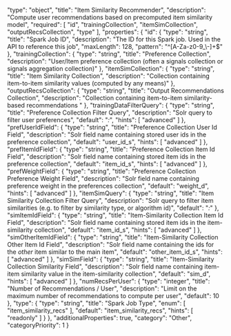   "type": "object",
  "title": "Item Similarity Recommender",
  "description": "Compute user recommendations based on precomputed item similarity model",
  "required": [
    "id",
    "trainingCollection",
    "itemSimCollection",
    "outputRecsCollection",
    "type"
  ],
  "properties": {
    "id": {
      "type": "string",
      "title": "Spark Job ID",
      "description": "The ID for this Spark job. Used in the API to reference this job",
      "maxLength": 128,
      "pattern": "^[A-Za-z0-9_\\-]+$"
    },
    "trainingCollection": {
      "type": "string",
      "title": "Preference Collection",
      "description": "User/Item preference collection (often a signals collection or signals aggregation collection)"
    },
    "itemSimCollection": {
      "type": "string",
      "title": "Item Similarity Collection",
      "description": "Collection containing item-to-item similarity values (computed by any means)"
    },
    "outputRecsCollection": {
      "type": "string",
      "title": "Output Recommendations Collection",
      "description": "Collection containing item-to-item similarity-based recommendations "
    },
    "trainingDataFilterQuery": {
      "type": "string",
      "title": "Preference Collection Filter Query",
      "description": "Solr query to filter user preferences",
      "default": "*:*",
      "hints": [
        "advanced"
      ]
    },
    "prefUserIdField": {
      "type": "string",
      "title": "Preference Collection User Id Field",
      "description": "Solr field name containing stored user ids in the preference collection",
      "default": "user_id_s",
      "hints": [
        "advanced"
      ]
    },
    "prefItemIdField": {
      "type": "string",
      "title": "Preference Collection Item Id Field",
      "description": "Solr field name containing stored item ids in the preference collection",
      "default": "item_id_s",
      "hints": [
        "advanced"
      ]
    },
    "prefWeightField": {
      "type": "string",
      "title": "Preference Collection Preference Weight Field",
      "description": "Solr field name containing preference weight in the preferences collection",
      "default": "weight_d",
      "hints": [
        "advanced"
      ]
    },
    "itemSimQuery": {
      "type": "string",
      "title": "Item Similarity Collection Filter Query",
      "description": "Solr query to filter item similarities (e.g. to filter by similarity type, or algorithm id)",
      "default": "*:*"
    },
    "simItemIdField": {
      "type": "string",
      "title": "Item-Similarity Collection Item Id Field",
      "description": "Solr field name containing stored item ids in the item-similarity collection",
      "default": "item_id_s",
      "hints": [
        "advanced"
      ]
    },
    "simOtherItemIdField": {
      "type": "string",
      "title": "Item-Similarity Collection Other Item Id Field",
      "description": "Solr field name containing the ids for the *other* item similar to the main item",
      "default": "other_item_id_s",
      "hints": [
        "advanced"
      ]
    },
    "simSimField": {
      "type": "string",
      "title": "Item-Similarity Collection Similarity Field",
      "description": "Solr field name containing item-item similarity value in the item-similarity collection",
      "default": "sim_d",
      "hints": [
        "advanced"
      ]
    },
    "numRecsPerUser": {
      "type": "integer",
      "title": "Number of Recommendations / User",
      "description": "Limit on the maximum number of recommendations to compute per user",
      "default": 10
    },
    "type": {
      "type": "string",
      "title": "Spark Job Type",
      "enum": [
        "item_similarity_recs"
      ],
      "default": "item_similarity_recs",
      "hints": [
        "readonly"
      ]
    }
  },
  "additionalProperties": true,
  "category": "Other",
  "categoryPriority": 1
}
